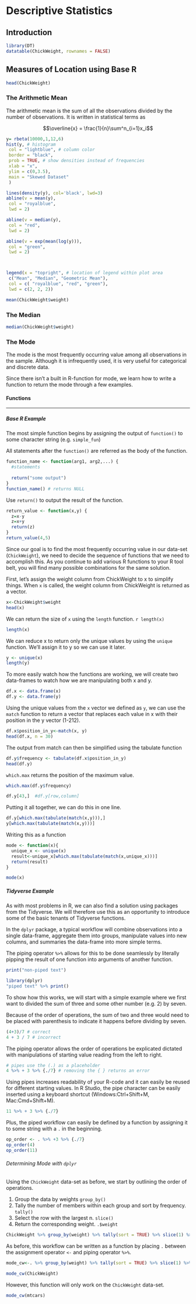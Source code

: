 # Descriptive Statistics

## Introduction

```r
library(DT)
datatable(ChickWeight, rownames = FALSE)
```


## Measures of Location using Base R

```r
head(ChickWeight)
```

### The Arithmetic Mean

The arithmetic mean is the sum of all the observations divided by the number of observations. It is written in statistical terms as 

$$\overline{x} = \frac{1}{n}\sum^n_{i=1}x_i$$

```r
y= rbeta(10000,1,12,6)
hist(y, # histogram
 col = "lightblue", # column color
 border = "black", 
 prob = TRUE, # show densities instead of frequencies
 xlab = "x",
 ylim = c(0,3.5),
 main = "Skewed Dataset"
 )

lines(density(y), col='black', lwd=3)
abline(v = mean(y),
 col = "royalblue",
 lwd = 2)

abline(v = median(y),
 col = "red",
 lwd = 2)

abline(v = exp(mean(log(y))),
 col = "green",
 lwd = 2)



legend(x = "topright", # location of legend within plot area
 c("Mean", "Median", "Geometric Mean"),
 col = c( "royalblue", "red", "green"),
 lwd = c(2, 2, 2))

```


```r
mean(ChickWeight$weight)
```


### The Median

```r
median(ChickWeight$weight)
```

### The Mode

The mode is the most frequently occurring value among all observations in the sample. Although it is infrequently used, it is very useful for categorical and discrete data.

Since there isn't a built in R-function for mode, we learn how to write a function to return the mode through a few examples. 


#### Functions

---

##### Base R Example

The most simple function begins by assigning the output of `function()` to some character string (e.g. `simple_fun`)

All statements after the `function()` are referred as the body of the function. 

```r
function_name <- function(arg1, arg2,...) {
  #statements
  
  return("some output")
}
function_name() # returns NULL
```

Use `return()` to output the result of the function.
```r
return_value <- function(x,y) {
  z=x-y  
  z=x+y
  return(z)
}
return_value(4,5) 
```



Since our goal is to find the most frequently occurring value in our data-set (`ChickWeight`), we need to decide the sequence of functions that we need to accomplish this. As you continue to add various R functions to your R tool belt, you will find many possible combinations for the same solution. 

First, let's assign the weight column from ChickWeight to x to simplify things.  When `x` is called, the weight column from ChickWeight is returned as a vector.

```r
x<-ChickWeight$weight
head(x)
```

We can return the size of `x` using the `length` function. `r length(x)`

```r
length(x)
```

We can reduce x to return only the unique values by using the `unique` function. We'll assign it to y so we can use it later. 
```r
y <- unique(x)
length(y)
```

To more easily watch how the functions are working, we will create two data-frames to watch how we are manipulating both x and y. 

```r
df.x <- data.frame(x)
df.y <- data.frame(y)
```


Using the unique values from the `x` vector we defined as `y`, we can use the `match` function to return a vector that replaces each value in x with their position in the y vector (1-212).

```r
df.x$position_in_y<-match(x, y)
head(df.x, n = 30)
```

The output from match can then be simplified using the tabulate function

```r
df.y$frequency <- tabulate(df.x$position_in_y)
head(df.y)
```

`which.max` returns the position of the maximum value. 
```r
which.max(df.y$frequency)
```

```r
df.y[43,]  #df.y[row,column]
```

Putting it all together, we can do this in one line. 

```r
df.y[which.max(tabulate(match(x,y))),] 
y[which.max(tabulate(match(x,y)))]
```

Writing this as a function

```r
mode <- function(x){
  unique_x <- unique(x)
  result<-unique_x[which.max(tabulate(match(x,unique_x)))]
  return(result)
}

mode(x)
```
##### Tidyverse Example

As with most problems in R, we can also find a solution using packages from the Tidyverse. We will therefore use this as an opportunity to introduce some of the basic tenants of Tidyverse functions. 

In the `dplyr` package, a typical workflow will combine observations into a single data-frame, aggregate them into groups, manipulate values into new columns, and summaries the data-frame into more simple terms. 

The piping operator `%>%` allows for this to be done seamlessly by literally pipping the result of one function into arguments of another function. 

```r
print("non-piped text")
```

```r
library(dplyr)
"piped text" %>% print()
```

To show how this works, we will start with a simple example where we first want to divided the sum of three and some other number (e.g. 2) by seven.  

Because of the order of operations, the sum of two and three would need to be placed with parenthesis to indicate it happens before dividing by seven. 
```r
(4+3)/7 # correct
4 + 3 / 7 # incorrect
```

The piping operator allows the order of operations be explicated dictated with manipulations of starting value reading from the left to right. 

```r
# pipes use the (.) as a placeholder
4 %>% + 3 %>% {./7} # removing the { } returns an error
```

Using pipes increases readability of your R-code and it can easily be reused for different starting values. In R Studio, the pipe character can be easily inserted using a keyboard shortcut (Windows:Ctrl+Shift+M,	Mac:Cmd+Shift+M).  

```r
11 %>% + 3 %>% {./7}
```

Plus, the piped workflow can easily be defined by a function by assigning it to some string with a `.` in the beginning.

```r
op_order <- . %>% +3 %>% {./7}
op_order(4)
op_order(11)
```

###### Determining Mode with `dplyr`

Using the `ChickWeight` data-set as before, we start by outlining the order of operations.

1. Group the data by weights `group_by()`
2. Tally the number of members within each group and sort by frequency. `tally()`
3. Select the row with the largest n. `slice()` 
4. Return the corresponding weight. `.$weight`

```r
ChickWeight %>% group_by(weight) %>% tally(sort = TRUE) %>% slice(1) %>% .$weight
```

As before, this workflow can be written as a function by placing `.` between the assignment operator `<-` and piping operator `%>%`.

```r
mode_cw<-. %>% group_by(weight) %>% tally(sort = TRUE) %>% slice(1) %>% .$weight

mode_cw(ChickWeight)
```

However, this function will only work on the `ChickWeight` data-set.

```r
mode_cw(mtcars)
```

